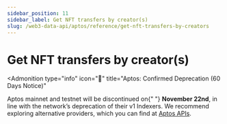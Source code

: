 ```yaml
---
sidebar_position: 11
sidebar_label: Get NFT transfers by creator(s)
slug: /web3-data-api/aptos/reference/get-nft-transfers-by-creators
---
```



# Get NFT transfers by creator(s)


<Admonition
  type="info"
  icon="🚨"
  title="Aptos: Confirmed Deprecation (60 Days Notice)"
>
  <p>
    Aptos mainnet and testnet will be discontinued on{" "}
    <strong>November 22nd</strong>, in line with the network’s deprecation of
    their v1 Indexers. We recommend exploring alternative providers, which you
    can find at <a href="https://aptos.dev/en/build/apis">Aptos APIs</a>.
  </p>
</Admonition>
<ApiReference {...config["aptos-web3"].getNFTTransfersByCreators} />
